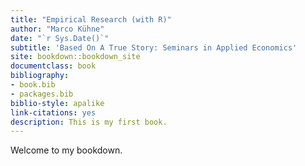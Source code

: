 ```yaml
--- 
title: "Empirical Research (with R)"
author: "Marco Kühne"
date: "`r Sys.Date()`"
subtitle: 'Based On A True Story: Seminars in Applied Economics'
site: bookdown::bookdown_site
documentclass: book
bibliography:
- book.bib
- packages.bib
biblio-style: apalike
link-citations: yes
description: This is my first book.
---
```


Welcome to my bookdown.








